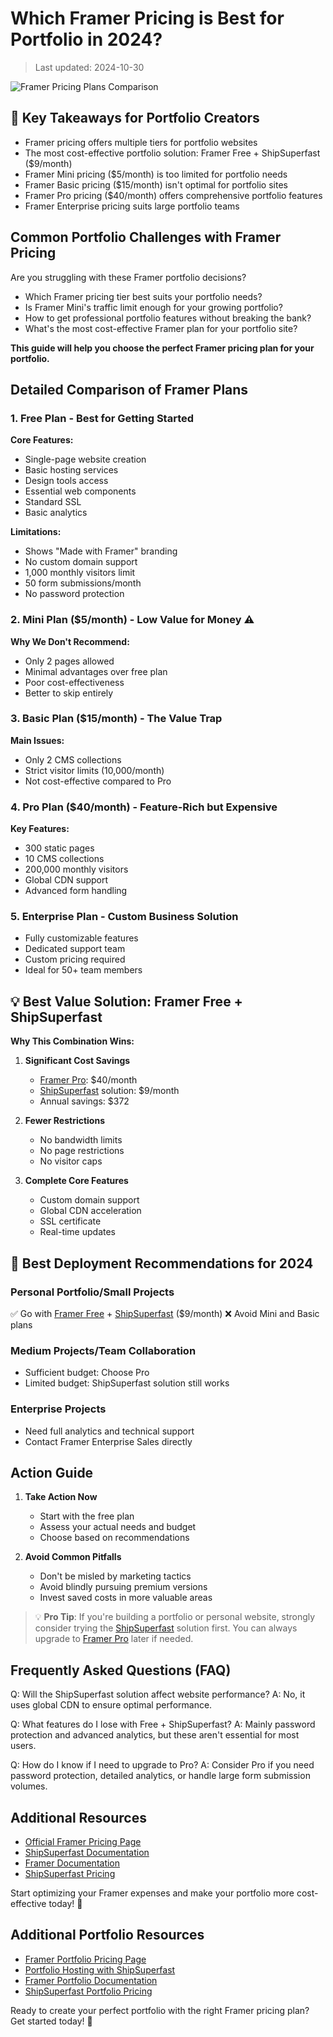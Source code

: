 # Which Framer Pricing is Best for Portfolio in 2024?

> Last updated: 2024-10-30

![Framer Pricing Plans Comparison](https://cdn.hashnode.com/res/hashnode/image/upload/v1730221317997/64a09371-94f1-46b6-9ea5-67eb439b4c0c.png?auto=compress,format&format=webp)

## 🎯 Key Takeaways for Portfolio Creators

- Framer pricing offers multiple tiers for portfolio websites
- The most cost-effective portfolio solution: Framer Free + ShipSuperfast ($9/month)
- Framer Mini pricing ($5/month) is too limited for portfolio needs
- Framer Basic pricing ($15/month) isn't optimal for portfolio sites
- Framer Pro pricing ($40/month) offers comprehensive portfolio features
- Framer Enterprise pricing suits large portfolio teams

## Common Portfolio Challenges with Framer Pricing

Are you struggling with these Framer portfolio decisions?

- Which Framer pricing tier best suits your portfolio needs?
- Is Framer Mini's traffic limit enough for your growing portfolio?
- How to get professional portfolio features without breaking the bank?
- What's the most cost-effective Framer plan for your portfolio site?

**This guide will help you choose the perfect Framer pricing plan for your portfolio.**

## Detailed Comparison of Framer Plans

### 1. Free Plan - Best for Getting Started

**Core Features:**

- Single-page website creation
- Basic hosting services
- Design tools access
- Essential web components
- Standard SSL
- Basic analytics

**Limitations:**

- Shows "Made with Framer" branding
- No custom domain support
- 1,000 monthly visitors limit
- 50 form submissions/month
- No password protection

### 2. Mini Plan ($5/month) - Low Value for Money ⚠️

**Why We Don't Recommend:**

- Only 2 pages allowed
- Minimal advantages over free plan
- Poor cost-effectiveness
- Better to skip entirely

### 3. Basic Plan ($15/month) - The Value Trap

**Main Issues:**

- Only 2 CMS collections
- Strict visitor limits (10,000/month)
- Not cost-effective compared to Pro

### 4. Pro Plan ($40/month) - Feature-Rich but Expensive

**Key Features:**

- 300 static pages
- 10 CMS collections
- 200,000 monthly visitors
- Global CDN support
- Advanced form handling

### 5. Enterprise Plan - Custom Business Solution

- Fully customizable features
- Dedicated support team
- Custom pricing required
- Ideal for 50+ team members

## 💡 Best Value Solution: Framer Free + ShipSuperfast

**Why This Combination Wins:**

1. **Significant Cost Savings**

   - [Framer Pro](https://framer.com/pricing): $40/month
   - [ShipSuperfast](https://www.shipsuperfast.com/) solution: $9/month
   - Annual savings: $372

2. **Fewer Restrictions**

   - No bandwidth limits
   - No page restrictions
   - No visitor caps

3. **Complete Core Features**
   - Custom domain support
   - Global CDN acceleration
   - SSL certificate
   - Real-time updates

## 🎯 Best Deployment Recommendations for 2024

### Personal Portfolio/Small Projects

✅ Go with [Framer Free](https://framer.com/) + [ShipSuperfast](https://www.shipsuperfast.com/) ($9/month)
❌ Avoid Mini and Basic plans

### Medium Projects/Team Collaboration

- Sufficient budget: Choose Pro
- Limited budget: ShipSuperfast solution still works

### Enterprise Projects

- Need full analytics and technical support
- Contact Framer Enterprise Sales directly

## Action Guide

1. **Take Action Now**

   - Start with the free plan
   - Assess your actual needs and budget
   - Choose based on recommendations

2. **Avoid Common Pitfalls**
   - Don't be misled by marketing tactics
   - Avoid blindly pursuing premium versions
   - Invest saved costs in more valuable areas

> 💡 **Pro Tip**: If you're building a portfolio or personal website, strongly consider trying the [ShipSuperfast](https://www.shipsuperfast.com/) solution first. You can always upgrade to [Framer Pro](https://framer.com/pricing) later if needed.

## Frequently Asked Questions (FAQ)

Q: Will the ShipSuperfast solution affect website performance?
A: No, it uses global CDN to ensure optimal performance.

Q: What features do I lose with Free + ShipSuperfast?
A: Mainly password protection and advanced analytics, but these aren't essential for most users.

Q: How do I know if I need to upgrade to Pro?
A: Consider Pro if you need password protection, detailed analytics, or handle large form submission volumes.

## Additional Resources

- [Official Framer Pricing Page](https://framer.com/pricing)
- [ShipSuperfast Documentation](https://www.shipsuperfast.com/docs)
- [Framer Documentation](https://www.framer.com/docs/)
- [ShipSuperfast Pricing](https://www.shipsuperfast.com/#pricing)

Start optimizing your Framer expenses and make your portfolio more cost-effective today! 🚀

## Additional Portfolio Resources

- [Framer Portfolio Pricing Page](https://framer.com/pricing)
- [Portfolio Hosting with ShipSuperfast](https://www.shipsuperfast.com/)
- [Framer Portfolio Documentation](https://www.framer.com/docs/)
- [ShipSuperfast Portfolio Pricing](https://www.shipsuperfast.com/#pricing)

Ready to create your perfect portfolio with the right Framer pricing plan? Get started today! 🚀
